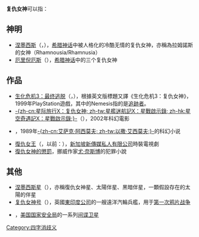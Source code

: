'''复仇女神'''可以指：
== 神明 ==
* [[涅墨西斯|涅墨西斯]]（{{lang-el|Νέμεσις}}，{{lang-en|Nemesis}}），[[希腊神话|希腊神话]]中被人格化的冷酷无情的复仇女神，亦稱為拉姆諾斯的女神（Rhamnousia/Rhamnusia）
* [[厄里倪厄斯|厄里倪厄斯]]（{{lang-grc|Ἐρινύες}}），[[希腊神话|希腊神话]]中的三个复仇女神

== 作品 ==
* [[生化危机3：最终逃脱|生化危机3：最终逃脱]]（{{lang-ja|バイオハザード3 LAST ESCAPE}}，{{lang-en|Resident Evil 3: Nemesis}}），根據英文版標題又譯《生化危机3：复仇女神》，1999年PlayStation遊戲，其中的Nemesis指的是[[追跡者|追跡者]]。
* [[星际旅行X：复仇女神|-{zh-cn:星际旅行X：复仇女神; zh-tw:星艦迷航記X：星戰啟示錄; zh-hk:星空奇遇記X：星戰啟示錄;}-]]（{{lang-en|Star Trek Nemesis}}），2002年科幻電影
* {{Link-en|复仇女神 (阿西莫夫小说)|Nemesis (Asimov novel)}}，1989年[[艾萨克·阿西莫夫|-{zh-cn:艾萨克·阿西莫夫; zh-tw:以撒·艾西莫夫;}-]]的科幻小说
* [[復仇女王|復仇女王]]（{{lang-en|The Queen}}，以前：{{lang|en|The Revenge Queen}}），[[新加坡|新加坡]][[新傳媒私人有限公司|新傳媒私人有限公司]]時裝電視劇
* [[復仇女神的懲罰|復仇女神的懲罰]]，挪威作家[[尤·奈斯博|尤·奈斯博]]的犯罪小說

== 其他 ==
* [[涅墨西斯星|涅墨西斯星]]（{{lang en|Nemesis}}），亦稱復仇女神星、太陽伴星、黑暗伴星，一顆假設存在的太陽的伴星
* [[复仇女神号|复仇女神号]]（{{lang en|Nemesis}}），英國[[東印度公司|東印度公司]]的一艘遠洋汽輪兵艦，用于[[第一次鸦片战争|第一次鸦片战争]]
* {{Link-ja|复仇女神 (人造卫星)|ネメシス (人工衛星)}}，[[美国国家安全局|美国国家安全局]]的一系列[[间谍卫星|间谍卫星]]

{{disambig}}

[[Category:四字消歧义|Category:四字消歧义]]